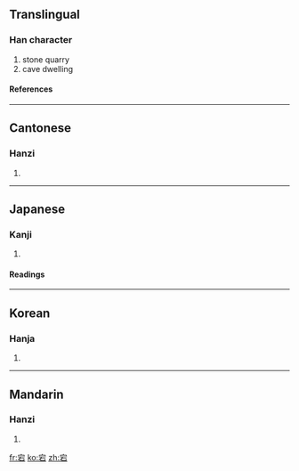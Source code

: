 ==Translingual==
===Han character===
{{Han char|rn=40|rad=宀|as=05|sn=8|four=3060<sub>1</sub>|canj=十一口 (JMR)}}
# stone quarry
# cave dwelling
====References====
{{Han ref|kx=0283.110|dkj=07103|dj=0557.020|hdz=20919.030|uh=5B95|ud=23445|bh=CC58|bd=52312}}
----
==Cantonese==
===Hanzi===
{{yue-hanzi|jyut=|y=dong1}}
# {{defn|Cantonese}}
----
==Japanese==
===Kanji===
{{ja-kanji|grade=|rs=宀05}}
# {{defn|Japanese}} 
====Readings====
{{ja-readings|on=[[とう]] (tō)|kun=[[すぎる]] (sugiru)}}
----
==Korean==
===Hanja===
{{ko-hanja|hangeul=탕|rv=tang|mr=t'ang}}
# {{defn|Korean}}
----
==Mandarin==
===Hanzi===
{{cmn-hanzi|pin=[[dàng]] (dang4)|wg=tang<sup>4</sup>}}
# {{defn|Mandarin}}

[[fr:宕]]
[[ko:宕]]
[[zh:宕]]
